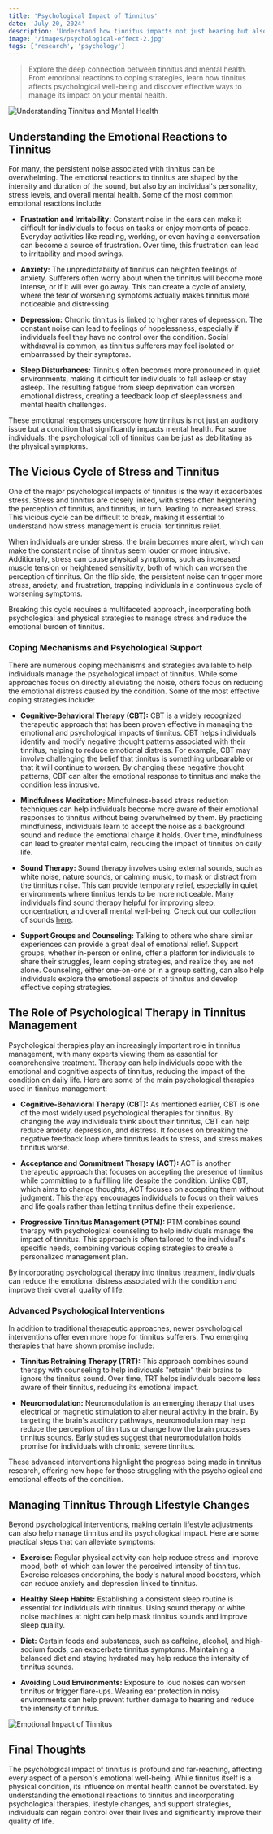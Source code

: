 ```yaml
---
title: 'Psychological Impact of Tinnitus'
date: 'July 20, 2024'
description: 'Understand how tinnitus impacts not just hearing but also mental health, influencing emotional and psychological well-being.'
image: '/images/psychological-effect-2.jpg'
tags: ['research', 'psychology']
---
```


<Blockquote>
  Explore the deep connection between tinnitus and mental health. From emotional
  reactions to coping strategies, learn how tinnitus affects psychological
  well-being and discover effective ways to manage its impact on your mental
  health.
</Blockquote>

<Image
  src="/images/psychological-effect.jpg"
  alt="Understanding Tinnitus and Mental Health"
/>

## **<Highlighter>Understanding the Emotional Reactions to Tinnitus</Highlighter>**

For many, the persistent noise associated with tinnitus can be overwhelming. The emotional reactions to tinnitus are shaped by the intensity and duration of the sound, but also by an individual's personality, stress levels, and overall mental health. Some of the most common emotional reactions include:

- **Frustration and Irritability:** Constant noise in the ears can make it difficult for individuals to focus on tasks or enjoy moments of peace. Everyday activities like reading, working, or even having a conversation can become a source of frustration. Over time, this frustration can lead to irritability and mood swings.

- **Anxiety:** The unpredictability of tinnitus can heighten feelings of anxiety. Sufferers often worry about when the tinnitus will become more intense, or if it will ever go away. This can create a cycle of anxiety, where the fear of worsening symptoms actually makes tinnitus more noticeable and distressing.

- **Depression:** Chronic tinnitus is linked to higher rates of depression. The constant noise can lead to feelings of hopelessness, especially if individuals feel they have no control over the condition. Social withdrawal is common, as tinnitus sufferers may feel isolated or embarrassed by their symptoms.

- **Sleep Disturbances:** Tinnitus often becomes more pronounced in quiet environments, making it difficult for individuals to fall asleep or stay asleep. The resulting fatigue from sleep deprivation can worsen emotional distress, creating a feedback loop of sleeplessness and mental health challenges.

These emotional responses underscore how tinnitus is not just an auditory issue but a condition that significantly impacts mental health. For some individuals, the psychological toll of tinnitus can be just as debilitating as the physical symptoms.

<AdComponent />

## **<Highlighter>The Vicious Cycle of Stress and Tinnitus</Highlighter>**

One of the major psychological impacts of tinnitus is the way it exacerbates stress. Stress and tinnitus are closely linked, with stress often heightening the perception of tinnitus, and tinnitus, in turn, leading to increased stress. This vicious cycle can be difficult to break, making it essential to understand how stress management is crucial for tinnitus relief.

When individuals are under stress, the brain becomes more alert, which can make the constant noise of tinnitus seem louder or more intrusive. Additionally, stress can cause physical symptoms, such as increased muscle tension or heightened sensitivity, both of which can worsen the perception of tinnitus. On the flip side, the persistent noise can trigger more stress, anxiety, and frustration, trapping individuals in a continuous cycle of worsening symptoms.

Breaking this cycle requires a multifaceted approach, incorporating both psychological and physical strategies to manage stress and reduce the emotional burden of tinnitus.

### Coping Mechanisms and Psychological Support

There are numerous coping mechanisms and strategies available to help individuals manage the psychological impact of tinnitus. While some approaches focus on directly alleviating the noise, others focus on reducing the emotional distress caused by the condition. Some of the most effective coping strategies include:

- **Cognitive-Behavioral Therapy (CBT):** CBT is a widely recognized therapeutic approach that has been proven effective in managing the emotional and psychological impacts of tinnitus. CBT helps individuals identify and modify negative thought patterns associated with their tinnitus, helping to reduce emotional distress. For example, CBT may involve challenging the belief that tinnitus is something unbearable or that it will continue to worsen. By changing these negative thought patterns, CBT can alter the emotional response to tinnitus and make the condition less intrusive.

- **Mindfulness Meditation:** Mindfulness-based stress reduction techniques can help individuals become more aware of their emotional responses to tinnitus without being overwhelmed by them. By practicing mindfulness, individuals learn to accept the noise as a background sound and reduce the emotional charge it holds. Over time, mindfulness can lead to greater mental calm, reducing the impact of tinnitus on daily life.

- **Sound Therapy:** Sound therapy involves using external sounds, such as white noise, nature sounds, or calming music, to mask or distract from the tinnitus noise. This can provide temporary relief, especially in quiet environments where tinnitus tends to be more noticeable. Many individuals find sound therapy helpful for improving sleep, concentration, and overall mental well-being. Check out our collection of sounds [here](/zen).

- **Support Groups and Counseling:** Talking to others who share similar experiences can provide a great deal of emotional relief. Support groups, whether in-person or online, offer a platform for individuals to share their struggles, learn coping strategies, and realize they are not alone. Counseling, either one-on-one or in a group setting, can also help individuals explore the emotional aspects of tinnitus and develop effective coping strategies.

<AdComponent />

## **<Highlighter>The Role of Psychological Therapy in Tinnitus Management</Highlighter>**

Psychological therapies play an increasingly important role in tinnitus management, with many experts viewing them as essential for comprehensive treatment. Therapy can help individuals cope with the emotional and cognitive aspects of tinnitus, reducing the impact of the condition on daily life. Here are some of the main psychological therapies used in tinnitus management:

- **Cognitive-Behavioral Therapy (CBT):** As mentioned earlier, CBT is one of the most widely used psychological therapies for tinnitus. By changing the way individuals think about their tinnitus, CBT can help reduce anxiety, depression, and distress. It focuses on breaking the negative feedback loop where tinnitus leads to stress, and stress makes tinnitus worse.

- **Acceptance and Commitment Therapy (ACT):** ACT is another therapeutic approach that focuses on accepting the presence of tinnitus while committing to a fulfilling life despite the condition. Unlike CBT, which aims to change thoughts, ACT focuses on accepting them without judgment. This therapy encourages individuals to focus on their values and life goals rather than letting tinnitus define their experience.

- **Progressive Tinnitus Management (PTM):** PTM combines sound therapy with psychological counseling to help individuals manage the impact of tinnitus. This approach is often tailored to the individual's specific needs, combining various coping strategies to create a personalized management plan.

By incorporating psychological therapy into tinnitus treatment, individuals can reduce the emotional distress associated with the condition and improve their overall quality of life.

### Advanced Psychological Interventions

In addition to traditional therapeutic approaches, newer psychological interventions offer even more hope for tinnitus sufferers. Two emerging therapies that have shown promise include:

- **Tinnitus Retraining Therapy (TRT):** This approach combines sound therapy with counseling to help individuals "retrain" their brains to ignore the tinnitus sound. Over time, TRT helps individuals become less aware of their tinnitus, reducing its emotional impact.

- **Neuromodulation:** Neuromodulation is an emerging therapy that uses electrical or magnetic stimulation to alter neural activity in the brain. By targeting the brain's auditory pathways, neuromodulation may help reduce the perception of tinnitus or change how the brain processes tinnitus sounds. Early studies suggest that neuromodulation holds promise for individuals with chronic, severe tinnitus.

These advanced interventions highlight the progress being made in tinnitus research, offering new hope for those struggling with the psychological and emotional effects of the condition.

<AdComponent />

## **<Highlighter>Managing Tinnitus Through Lifestyle Changes</Highlighter>**

Beyond psychological interventions, making certain lifestyle adjustments can also help manage tinnitus and its psychological impact. Here are some practical steps that can alleviate symptoms:

- **Exercise:** Regular physical activity can help reduce stress and improve mood, both of which can lower the perceived intensity of tinnitus. Exercise releases endorphins, the body's natural mood boosters, which can reduce anxiety and depression linked to tinnitus.

- **Healthy Sleep Habits:** Establishing a consistent sleep routine is essential for individuals with tinnitus. Using sound therapy or white noise machines at night can help mask tinnitus sounds and improve sleep quality.

- **Diet:** Certain foods and substances, such as caffeine, alcohol, and high-sodium foods, can exacerbate tinnitus symptoms. Maintaining a balanced diet and staying hydrated may help reduce the intensity of tinnitus sounds.

- **Avoiding Loud Environments:** Exposure to loud noises can worsen tinnitus or trigger flare-ups. Wearing ear protection in noisy environments can help prevent further damage to hearing and reduce the intensity of tinnitus.

<Image
  src="/images/psychological-effect-2.jpg"
  alt="Emotional Impact of Tinnitus"
/>

## **<Highlighter>Final Thoughts</Highlighter>**

The psychological impact of tinnitus is profound and far-reaching, affecting every aspect of a person's emotional well-being. While tinnitus itself is a physical condition, its influence on mental health cannot be overstated. By understanding the emotional reactions to tinnitus and incorporating psychological therapies, lifestyle changes, and support strategies, individuals can regain control over their lives and significantly improve their quality of life.
